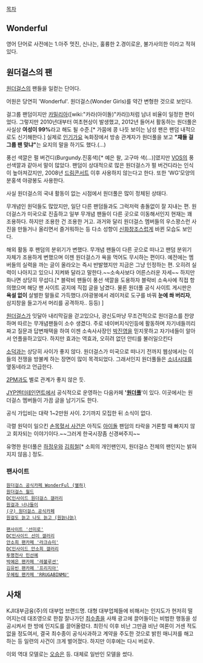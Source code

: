 [[목차]]
== Wonderful ==
영어 단어로 사전에는 1.아주 멋진, 신나는, 훌륭한 2.경이로운, 불가사의한 이라고 적혀있다.
== 원더걸스의 팬 ==
[[원더걸스]]의 팬들을 일컫는 단어다.

어원은 당연히 'Wonderful'. 원더걸스(Wonder Girls)를 약간 변형한 것으로 보인다.

걸그룹 팬덤이지만 [[카밀리아]]([wiki:"카라(아이돌)"카라])처럼 남녀 비율이 일정한 편이었다. 그렇지만 2010년대부터 여초현상이 발생했고, 2012년 들어서 활동하는 원더풀은 사실상 '''여성이 99%'''라고 해도 될 수준.[* 가뭄에 콩 나듯 보이는 남성 팬은 팬덤 내적으로도 신기해한다.] 실제로 [[인기가요]] 녹화장에서 방송 관계자가 원더풀을 보고 '''"쟤들 걸그룹 팬 맞냐"'''는 요지의 말을 하기도 했다.(…) 

풍선 색깔은 펄 버건디(Burgundy.진홍색)[* 예은 왈, 고구마 색(...)]였지만 [[VOS]]의 풍선색깔과 같아서 말이 많았다. 팬덤이 상대적으로 많은 원더걸스가 펄 버건디라는 인식이 높아져갔지만, 2008년 [[드림콘서트]] 이후 사용하지 않는다고 한다. 또한 'WG'모양의 분홍색 야광봉도 사용한다. 

사실 원더걸스의 국내 활동이 없는 시점에서 원더풀은 많이 정체된 상태다.

무개념인 원덕들도 많았지만, 일단 다른 팬덤들과도 그럭저럭 충돌없이 잘 지내는 편. 원더걸스가 미국으로 진출하고 일부 무개념 팬들이 다른 곳으로 이동해서인지 현재는 꽤 조용하다. 하지만 조용한 건 조용한 거고. 과거와 달리 원더걸스 멤버들의 우스꽝스런 사진을 만들거나 올리면서 즐거워하는 등 다소 성향이 [[신화창조]]스럽게 바뀐 모습도 보인다.

해외 활동 후 팬덤의 분위기가 변했다. 무개념 팬들이 다른 곳으로 떠나고 팬덤 분위기 자체가 조용하게 변했으며 이젠 원더걸스가 욕을 먹어도 무시하는 편이다. 예전에는 멤버들의 실력을 까는 글이 올라오는 즉시 반발했지만 지금은 그냥 인정하는 편. 오히려 실력이 나아지고 있으니 지켜봐 달라고 말한다.~~소속사보다 어른스러운 자세~~ 하지만 화나면 상당히 무섭다.[* 블락비 팬들이 풍선 색깔을 도용하자 블락비 소속사에 직접 항의했으며 해당 팬 사이트 공지에 직접 글을 남겼다. 물론 원더풀 공식 사이트 게시판은 '''욕설 없이''' 살벌한 말들로 가득했다.(야광봉에서 레이저로 도구를 바꿔 '''눈에 쏴 버리자''', 삼지창을 들고가서 머리를 공격하자.. 등등) ]

[[원더걸스]]가 잇달아 내리막길을 걷고있으나, 광신도마냥 무조건적으로 원더걸스를 찬양하며 따르는 무개념팬들이 소수 생겼다. 주로 네이버지식인등에 활동하며 자기네들끼리 짜고 질문과 답변채택을 하여 이젠 소속사사장인 [[박진영]]을 믿지못하고 자기네들이 알아서 언플을하고있다. 하지만 효과는 역효과, 오히려 없던 안티를 불러일으킨다

[[소덕]]과는 상당히 사이가 좋지 않다. 원더걸스가 미국으로 떠나기 전까지 웹상에서는 이들의 전쟁을 방불케 하는 장면이 많이 목격되었다. 그래서인지 원더풀들은 [[소녀시대]]를 옆동네라고 언급한다. 

[[2PM]]과도 별로 관계가 좋지 않은 듯.

[[JYP]]엔터테인먼트에서 공식적으로 운영하는 다음카페 ''''[http://cafe.daum.net/WonderFul 원더풀]''''이 있다. 이곳에서는 원더걸스 멤버들이 가끔 글을 남기기도 한다.

공식 가입비는 대략 1~2만원 사이. 2기까지 모집한 뒤 소식이 없다.

극렬 원덕이 일으킨 [[손목혈서 사건]]은 아직도 [[아이돌]] 팬덤의 타락을 거론할 때 빠지지 않고 회자되는 이야기이다.~~그러게 한국시장좀 신경써주지~~

유명한 원더풀은 [[하정우]]와 [[김희철]][* 소희의 개인팬인지, 원더걸스 전체의 팬인지는 밝혀지지 않음.] 정도. 

=== 팬사이트 ===

 [http://cafe.daum.net/wg070210/ 원더걸스 공식카페 WonderFul (별하)]
 [http://cafe.daum.net/wondercuty/ 원더걸스 월드]
 [http://gall.dcinside.com/board/lists/?id=wondergirls_new DC인사이드 원더걸스 갤러리]
 [http://cafe.daum.net/wgfellowship/ 원걸과 너나들이]
 [http://cafe.daum.net/WonderFul/ (구) 원더걸스 공식카페]
 [http://cafe.daum.net/oldWG/ 원걸도 늙고 나도 늙고 (원늙나늙)]


 [http://www.2sunmiro.com/ 팬사이트 '선미로']
 [http://gall.dcinside.com/board/lists/?id=sunmi/ DC인사이드 선미 갤러리]
 [http://cafe.daum.net/ahnsohee92/ 안소희 팬카페 '라크슈미']
 [http://gall.dcinside.com/board/lists/?id=soheean/ DC인사이드 안소희 갤러리]
 [http://cafe.daum.net/sunye/ 투명천사 민선예]
 [http://cafe.daum.net/revolyepark/ 박예은 팬카페 '레볼루션']
 [http://cafe.daum.net/wondergirls07/ 김유빈 팬카페 '프리지아']
 [http://cafe.daum.net/Wondergirls/ 우혜림 팬카페 'RRUGABINMU']
== 사채 ==
KJI대부금융(주)의 대부업 브랜드명. 대형 대부업체들에 비해서는 인지도가 현저히 떨어지는데 대조영으로 한참 잘나가던 [[최수종]]을 사채 광고에 끌어들이는 비범한 행동을 성공시켜서 한 방에 인지도를 끌어올렸다. 최민식 이후 비난 그만큼 비난 여론이 거센 적도 없을 정도여서, 결국 최수종이 공식사과하고 계약을 주도한 것으로 밝힌 매니저를 해고하는 등 일련의 사건이 크게 벌어졌다. 하지만 이후에는 다시 버로우.

이외 역대 모델로는 [[오승은]] 등. 대체로 일반인 모델을 썼다.
